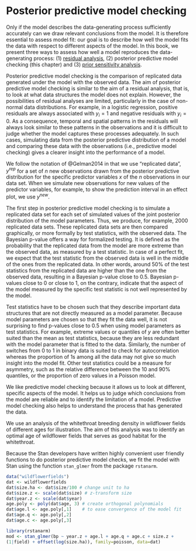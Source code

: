 
# Posterior predictive model checking {#modelchecking}

<!--Draft of Fraenzi 29.9.2024-->

Only if the model describes the data-generating process sufficiently accurately can we draw relevant conclusions from the model. It is therefore essential to assess model fit: our goal is to describe how well the model fits the data with respect to different aspects of the model. In this book, we present three ways to assess how well a model reproduces the data-generating process: (1) [residual analysis](#residualanalysis), 
(2) posterior predictive model checking (this chapter)
and (3) [prior sensitivity analysis](#priors).

Posterior predictive model checking is the comparison of replicated data generated under the model with the observed data. The aim of posterior predictive model checking is similar to the aim of a residual analysis, that is, to look at what data structures the model does not explain. However, the possibilities of residual analyses are limited, particularly in the case of non-normal data distributions. For example, in a logistic regression, positive residuals are always associated with $y_i = 1$ and negative residuals with $y_i = 0$. As a consequence, temporal and spatial patterns in the residuals will always look similar to these patterns in the observations and it is difficult to judge whether the model captures these processes adequately. In such cases, simulating data from the posterior predictive distribution of a model and comparing these data with the observations (i.e., predictive model checking) gives a clearer insight into the performance of a model.

We follow the notation of @Gelman2014 in that we use “replicated
data”, $y^{rep}$ for a set of $n$ new observations drawn from the posterior predictive distribution for the specific predictor variables $x$ of the $n$ observations in our data set. When we simulate new observations for new values of the predictor variables, for example, to show the prediction interval in an effect plot, we use $y^{new}$.

The first step in posterior predictive model checking is to simulate a replicated data set for each set of simulated values of the joint posterior distribution of the model parameters. Thus, we produce, for example, 2000 replicated data sets. These replicated data sets are then compared graphically, or more formally by test statistics, with the observed data. The Bayesian p-value offers a way for formalized testing. It is defined as the probability that the replicated data from the model are more extreme than the observed data, as measured by a test statistic. In case of a perfect fit, we expect that the test statistic from the observed data is well in the middle of the ones from the replicated data. In other words, around 50% of the test statistics from the replicated data are higher than the one from the observed data, resulting in a Bayesian p-value close to 0.5. Bayesian p-values close to 0 or close to 1, on the contrary, indicate that the aspect of the model measured by the specific test statistic is not well represented by the model. 

Test statistics have to be chosen such that they describe important data structures that are not directly measured as a model parameter. Because model parameters are chosen so that they fit the data well, it is not surprising to find p-values close to 0.5 when using model parameters as test statistics. For example, extreme values or quantiles of $y$ are often better suited than the mean as test statistics, because they are less redundant with the model parameter that is fitted to the data. Similarly, the number of switches from 0 to 1 in binary data is suited to check for autocorrelation whereas the proportion of 1s among all the data may not give so much insight into the model fit. Other test statistics could be a measure for asymmetry, such as the relative difference between the 10 and 90% quantiles, or the proportion of zero values in a Poisson model.

We like predictive model checking because it allows us to look at different, specific aspects of the model. It helps us to judge which conclusions from the model are reliable and to identify the limitation of a model. Predictive model checking also helps to understand the process that has generated the data.

We use an analysis of the whitethroat breeding density in wildflower fields of different ages for illustration. The aim of this analysis was to identify an optimal age of wildflower fields that serves as good habitat for the whitethroat. 

Because the Stan developers have written highly convenient user friendly functions to do posterior predictive model checks, we fit the model with Stan using the function `stan_glmer` from the package `rstanarm`. 


```r
data("wildflowerfields")
dat <- wildflowerfields
dat$size.ha <- dat$size/100 # change unit to ha
dat$size.z <- scale(dat$size) # z-transform size
dat$year.z <- scale(dat$year)
age.poly <- poly(dat$age, 3) # create orthogonal polynomials 
dat$age.l <- age.poly[,1]    # to ease convergence of the model fit
dat$age.q <- age.poly[,2]
dat$age.c <- age.poly[,3]

library(rstanarm)
mod <- stan_glmer(bp ~ year.z + age.l + age.q + age.c + size.z +
(1|field) + offset(log(size.ha)), family=poisson, data=dat)

```
